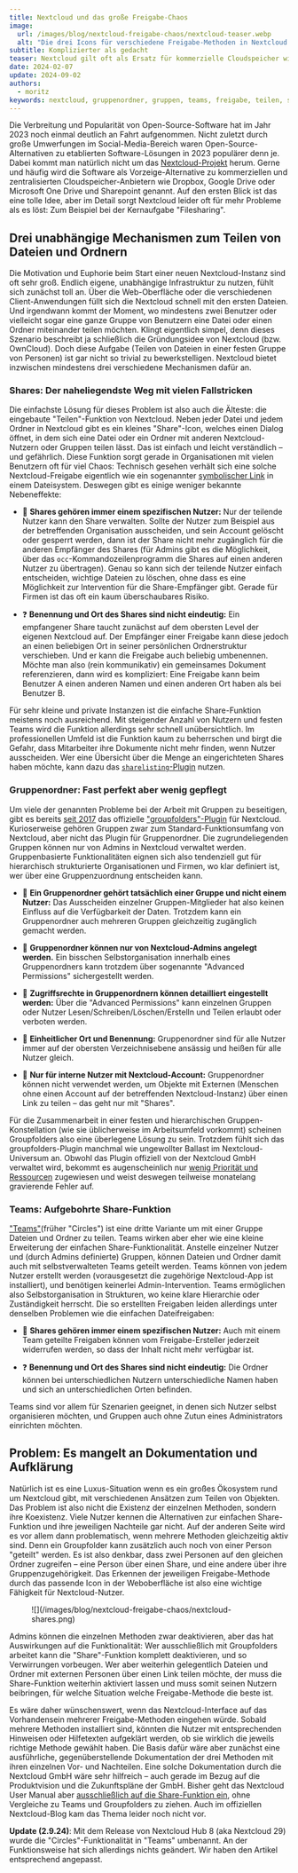 ```yaml
---
title: Nextcloud und das große Freigabe-Chaos
image:
  url: /images/blog/nextcloud-freigabe-chaos/nextcloud-teaser.webp
  alt: "Die drei Icons für verschiedene Freigabe-Methoden in Nextcloud: Shares, Gruppenordner und Teams"
subtitle: Komplizierter als gedacht
teaser: Nextcloud gilt oft als Ersatz für kommerzielle Cloudspeicher wie Dropbox und Google Drive. Die ursprüngliche Kernaufgabe, das Teilen von Dateien und Ordnern, ist aber oft deutlich komplizierter und verwirrender als angenommen, da es drei unterschiedliche Freigabe-Mechanismen gibt.
date: 2024-02-07
update: 2024-09-02
authors:
  - moritz
keywords: nextcloud, gruppenordner, gruppen, teams, freigabe, teilen, share
---
```


Die Verbreitung und Popularität von Open-Source-Software hat im Jahr 2023 noch einmal deutlich an Fahrt aufgenommen. Nicht zuletzt durch große Umwerfungen im Social-Media-Bereich waren Open-Source-Alternativen zu etablierten Software-Lösungen in 2023 populärer denn je. Dabei kommt man natürlich nicht um das [Nextcloud-Projekt](https://nextcloud.com/) herum. Gerne und häufig wird die Software als Vorzeige-Alternative zu kommerziellen und zentralisierten Cloudspeicher-Anbietern wie Dropbox, Google Drive oder Microsoft One Drive und Sharepoint genannt. Auf den ersten Blick ist das eine tolle Idee, aber im Detail sorgt Nextcloud leider oft für mehr Probleme als es löst: Zum Beispiel bei der Kernaufgabe "Filesharing". 

## Drei unabhängige Mechanismen zum Teilen von Dateien und Ordnern

Die Motivation und Euphorie beim Start einer neuen Nextcloud-Instanz sind oft sehr groß. Endlich eigene, unabhängige Infrastruktur zu nutzen, fühlt sich zunächst toll an. Über die Web-Oberfläche oder die verschiedenen Client-Anwendungen füllt sich die Nextcloud schnell mit den ersten Dateien. Und irgendwann kommt der Moment, wo mindestens zwei Benutzer oder vielleicht sogar eine ganze Gruppe von Benutzern eine Datei oder einen Ordner miteinander teilen möchten. Klingt eigentlich simpel, denn dieses Szenario beschreibt ja schließlich die Gründungsidee von Nextcloud (bzw. OwnCloud). Doch diese Aufgabe (Teilen von Dateien in einer festen Gruppe von Personen) ist gar nicht so trivial zu bewerkstelligen. Nextcloud bietet inzwischen mindestens drei verschiedene Mechanismen dafür an. 

### Shares: Der naheliegendste Weg mit vielen Fallstricken

Die einfachste Lösung für dieses Problem ist also auch die Älteste: die eingebaute "Teilen"-Funktion von Nextcloud. Neben jeder Datei und jedem Ordner in Nextcloud gibt es ein kleines "Share"-Icon, welches einen Dialog öffnet, in dem sich eine Datei oder ein Ordner mit anderen Nextcloud-Nutzern oder Gruppen teilen lässt. Das ist einfach und leicht verständlich – und gefährlich. Diese Funktion sorgt gerade in Organisationen mit vielen Benutzern oft für viel Chaos: Technisch gesehen verhält sich eine solche Nextcloud-Freigabe eigentlich wie ein sogenannter [symbolischer Link](https://de.m.wikipedia.org/wiki/Symbolische_Verkn%C3%BCpfung) in einem Dateisystem. Deswegen gibt es einige weniger bekannte Nebeneffekte:

- 👤 **Shares gehören immer einem spezifischen Nutzer:** Nur der teilende Nutzer kann den Share verwalten. Sollte der Nutzer zum Beispiel aus der betreffenden Organisation ausscheiden, und sein Account gelöscht oder gesperrt werden, dann ist der Share nicht mehr zugänglich für die anderen Empfänger des Shares (für Admins gibt es die Möglichkeit, über das `occ`-Kommandozeilenprogramm die Shares auf einen anderen Nutzer zu übertragen). Genau so kann sich der teilende Nutzer einfach entscheiden, wichtige Dateien zu löschen, ohne dass es eine Möglichkeit zur Intervention für die Share-Empfänger gibt. Gerade für Firmen ist das oft ein kaum überschaubares Risiko.

- ❓ **Benennung und Ort des Shares sind nicht eindeutig:** Ein empfangener Share taucht zunächst auf dem obersten Level der eigenen Nextcloud auf. Der Empfänger einer Freigabe kann diese jedoch an einen beliebigen Ort in seiner persönlichen Ordnerstruktur verschieben. Und er kann die Freigabe auch beliebig umbenennen. Möchte man also (rein kommunikativ) ein gemeinsames Dokument referenzieren, dann wird es kompliziert: Eine Freigabe kann beim Benutzer A einen anderen Namen und einen anderen Ort haben als bei Benutzer B.

Für sehr kleine und private Instanzen ist die einfache Share-Funktion meistens noch ausreichend. Mit steigender Anzahl von Nutzern und festen Teams wird die Funktion allerdings sehr schnell unübersichtlich. Im professionellen Umfeld ist die Funktion kaum zu beherrschen und birgt die Gefahr, dass Mitarbeiter ihre Dokumente nicht mehr finden, wenn Nutzer ausscheiden. Wer eine Übersicht über die Menge an eingerichteten Shares haben möchte, kann dazu das [`sharelisting`-Plugin](https://github.com/nextcloud/sharelisting) nutzen.

### Gruppenordner: Fast perfekt aber wenig gepflegt

Um viele der genannten Probleme bei der Arbeit mit Gruppen zu beseitigen, gibt es bereits [seit 2017](https://nextcloud.com/blog/new-version-of-groupfolders-app-is-coming/) das offizielle ["groupfolders"-Plugin](https://github.com/nextcloud/groupfolders) für Nextcloud. Kurioserweise gehören Gruppen zwar zum Standard-Funktionsumfang von Nextcloud, aber nicht das Plugin für Gruppenordner. Die zugrundeliegenden Gruppen können nur von Admins in Nextcloud verwaltet werden. Gruppenbasierte Funktionalitäten eignen sich also tendenziell gut für hierarchisch strukturierte Organisationen und Firmen, wo klar definiert ist, wer über eine Gruppenzuordnung entscheiden kann.

- 👥 **Ein Gruppenordner gehört tatsächlich einer Gruppe und nicht einem Nutzer:** Das Ausscheiden einzelner Gruppen-Mitglieder hat also keinen Einfluss auf die Verfügbarkeit der Daten. Trotzdem kann ein Gruppenordner auch mehreren Gruppen gleichzeitig zugänglich gemacht werden.

- 👑 **Gruppenordner können nur von Nextcloud-Admins angelegt werden.** Ein bisschen Selbstorganisation innerhalb eines Gruppenordners kann trotzdem über sogenannte "Advanced Permissions" sichergestellt werden.

- 🔐 **Zugriffsrechte in Gruppenordnern können detailliert eingestellt werden:** Über die "Advanced Permissions" kann einzelnen Gruppen oder Nutzer Lesen/Schreiben/Löschen/Erstelln und Teilen erlaubt oder verboten werden.

- 🎯 **Einheitlicher Ort und Benennung:** Gruppenordner sind für alle Nutzer immer auf der obersten Verzeichnisebene ansässig und heißen für alle Nutzer gleich.

- 🚪 **Nur für interne Nutzer mit Nextcloud-Account:** Gruppenordner können nicht verwendet werden, um Objekte mit Externen (Menschen ohne einen Account auf der betreffenden Nextcloud-Instanz) über einen Link zu teilen – das geht nur mit "Shares".

Für die Zusammenarbeit in einer festen und hierarchischen Gruppen-Konstellation (wie sie üblicherweise im Arbeitsumfeld vorkommt) scheinen Groupfolders also eine überlegene Lösung zu sein. Trotzdem fühlt sich das groupfolders-Plugin manchmal wie ungewollter Ballast im Nextcloud-Universum an. Obwohl das Plugin offiziell von der Nextcloud GmbH verwaltet wird, bekommt es augenscheinlich nur [wenig Priorität und Ressourcen](https://github.com/nextcloud/groupfolders/issues/1215) zugewiesen und weist deswegen teilweise monatelang gravierende Fehler auf.

### Teams: Aufgebohrte Share-Funktion

["Teams"](https://github.com/nextcloud/circles)(früher "Circles") ist eine dritte Variante um mit einer Gruppe Dateien und Ordner zu teilen. Teams wirken aber eher wie eine kleine Erweiterung der einfachen Share-Funktionalität. Anstelle einzelner Nutzer und (durch Admins definierte) Gruppen, können Dateien und Ordner damit auch mit selbstverwalteten Teams geteilt werden. Teams können von jedem Nutzer erstellt werden (vorausgesetzt die zugehörige Nextcloud-App ist installiert), und benötigen keinerlei Admin-Intervention. Teams ermöglichen also Selbstorganisation in Strukturen, wo keine klare Hierarchie oder Zuständigkeit herrscht. Die so erstellten Freigaben leiden allerdings unter denselben Problemen wie die einfachen Dateifreigaben:

- 👤 **Shares gehören immer einem spezifischen Nutzer:** Auch mit einem Team geteilte Freigaben können vom Freigabe-Ersteller jederzeit widerrufen werden, so dass der Inhalt nicht mehr verfügbar ist.

- ❓ **Benennung und Ort des Shares sind nicht eindeutig:** Die Ordner können bei unterschiedlichen Nutzern unterschiedliche Namen haben und sich an unterschiedlichen Orten befinden.

Teams sind vor allem für Szenarien geeignet, in denen sich Nutzer selbst organisieren möchten, und Gruppen auch ohne Zutun eines Administrators einrichten möchten.

## Problem: Es mangelt an Dokumentation und Aufklärung

Natürlich ist es eine Luxus-Situation wenn es ein großes Ökosystem rund um Nextcloud gibt, mit verschiedenen Ansätzen zum Teilen von Objekten. Das Problem ist also nicht die Existenz der einzelnen Methoden, sondern ihre Koexistenz. Viele Nutzer kennen die Alternativen zur einfachen Share-Funktion und ihre jeweiligen Nachteile gar nicht. Auf der anderen Seite wird es vor allem dann problematisch, wenn mehrere Methoden gleichzeitig aktiv sind. Denn ein Groupfolder kann zusätzlich auch noch von einer Person "geteilt" werden. Es ist also denkbar, dass zwei Personen auf den gleichen Ordner zugreifen – eine Person über einen Share, und eine andere über ihre Gruppenzugehörigkeit. Das Erkennen der jeweiligen Freigabe-Methode durch das passende Icon in der Weboberfläche ist also eine wichtige Fähigkeit für Nextcloud-Nutzer.

<figure class="[&>p>img]:mx-auto">
![](/images/blog/nextcloud-freigabe-chaos/nextcloud-shares.png)
</figure>

Admins können die einzelnen Methoden zwar deaktivieren, aber das hat Auswirkungen auf die Funktionalität: Wer ausschließlich mit Groupfolders arbeitet kann die "Share"-Funktion komplett deaktivieren, und so Verwirrungen vorbeugen. Wer aber weiterhin gelegentlich Dateien und Ordner mit externen Personen über einen Link teilen möchte, der muss die Share-Funktion weiterhin aktiviert lassen und muss somit seinen Nutzern beibringen, für welche Situation welche Freigabe-Methode die beste ist.

Es wäre daher wünschenswert, wenn das Nextcloud-Interface auf das Vorhandensein mehrerer Freigabe-Methoden eingehen würde. Sobald mehrere Methoden installiert sind, könnten die Nutzer mit entsprechenden Hinweisen oder Hilfetexten aufgeklärt werden, ob sie wirklich die jeweils richtige Methode gewählt haben. Die Basis dafür wäre aber zunächst eine ausführliche, gegenüberstellende Dokumentation der drei Methoden mit ihren einzelnen Vor- und Nachteilen. Eine solche Dokumentation durch die Nextcloud GmbH wäre sehr hilfreich – auch gerade im Bezug auf die Produktvision und die Zukunftspläne der GmbH. Bisher geht das Nextcloud User Manual aber [ausschließlich auf die Share-Funktion ein](https://docs.nextcloud.com/server/latest/user_manual/en/files/sharing.html), ohne Vergleiche zu Teams und Groupfolders zu ziehen. Auch im offiziellen Nextcloud-Blog kam das Thema leider noch nicht vor.

**Update (2.9.24)**: Mit dem Release von Nextcloud Hub 8 (aka Nextcloud 29) wurde die "Circles"-Funktionalität in "Teams" umbenannt. An der Funktionsweise hat sich allerdings nichts geändert. Wir haben den Artikel entsprechend angepasst.
